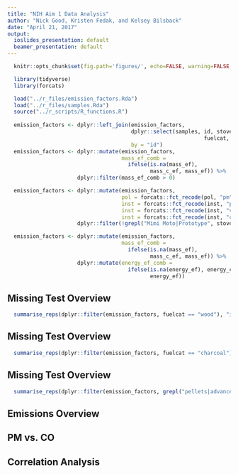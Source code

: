 ```yaml
---
title: "NIH Aim 1 Data Analysis"
author: "Nick Good, Kristen Fedak, and Kelsey Bilsback"
date: "April 21, 2017"
output:
  ioslides_presentation: default
  beamer_presentation: default
---
```


 <style> #margins > p {margin-top: -25px; margin-left: -125px;} </style>

```r
  knitr::opts_chunk$set(fig.path='figures/', echo=FALSE, warning=FALSE, message=FALSE, cache=FALSE)

  library(tidyverse)
  library(forcats)
```

```r
  load("../r_files/emission_factors.Rda")
  load("../r_files/samples.Rda")
  source("../r_scripts/R_functions.R")
  
  emission_factors <- dplyr::left_join(emission_factors, 
                                       dplyr::select(samples, id, stove, fuel,
                                                              fuelcat, stovecat),
                                       by = "id")
  emission_factors <- dplyr::mutate(emission_factors, 
                                    mass_ef_comb = 
                                      ifelse(is.na(mass_ef),
                                             mass_c_ef, mass_ef)) %>%
                      dplyr::filter(mass_ef_comb > 0)

  emission_factors <- dplyr::mutate(emission_factors,
                                    pol = forcats::fct_recode(pol, "pm" = "grav"),
                                    inst = forcats::fct_recode(inst, "pm" = "grav"),
                                    inst = forcats::fct_recode(inst, "vocs" = "voc"),
                                    inst = forcats::fct_recode(inst, "carbonyls" = "carbs")) %>%
                      dplyr::filter(!grepl("Mimi Moto|Prototype", stove))

  emission_factors <- dplyr::mutate(emission_factors, 
                                    mass_ef_comb = 
                                      ifelse(is.na(mass_ef),
                                             mass_c_ef, mass_ef)) %>%
                      dplyr::mutate(energy_ef_comb =
                                      ifelse(is.na(energy_ef), energy_c_ef,
                                             energy_ef))
```

## Missing Test Overview {#margins}

```r
  summarise_reps(dplyr::filter(emission_factors, fuelcat == "wood"), "inst")
```

## Missing Test Overview {#margins}

```r
  summarise_reps(dplyr::filter(emission_factors, fuelcat == "charcoal"), "inst")
```

## Missing Test Overview {#margins}

```r
  summarise_reps(dplyr::filter(emission_factors, grepl("pellets|advanced",fuelcat)), "inst")
```

## Emissions Overview {#margins}

## PM vs. CO {#margins}

## Correlation Analysis {#margins}

